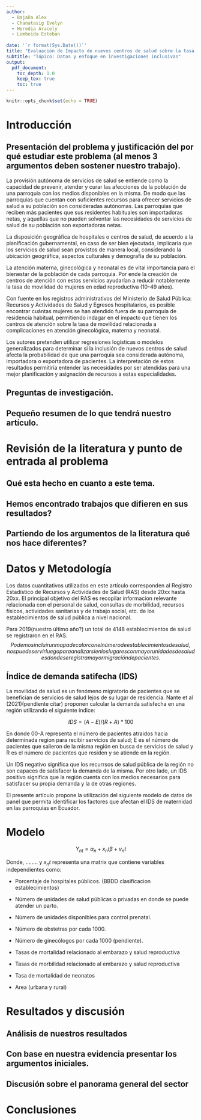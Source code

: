 ```yaml
---
author: 
  - Bajaña Alex
  - Chanatasig Evelyn
  - Heredia Aracely
  - Lombeida Esteban 
  
date: '`r format(Sys.Date())`'
title: "Evaluación de Impacto de nuevos centros de salud sobre la tasa de movilidad para mujeres en edad reproductiva."
subtitle: "Tópico: Datos y enfoque en investigaciones inclusivas"
output:
  pdf_document:
    toc_depth: 1.0
    keep_tex: true
    toc: true
---
```


```r
knitr::opts_chunk$set(echo = TRUE)
```

# Introducción

## Presentación del problema y justificación del por qué estudiar este problema (al menos 3 argumentos deben sostener nuestro trabajo).

La provisión autónoma de servicios de salud se entiende como la capacidad de prevenir, atender y curar las afecciones de la población de una parroquia con los medios disponibles en la misma. De modo que las parroquias que cuentan con suficientes recursos para ofrecer servicios de salud a su población son consideradas autónomas. Las parroquias que reciben más pacientes que sus residentes habituales son importadoras netas, y aquellas que no pueden solventar las necesidades de servicios de salud de su población son exportadoras netas.

La disposición geográfica de hospitales o centros de salud, de acuerdo a la planificación gubernamental, en caso de ser bien ejecutada, implicaría que los servicios de salud sean provistos de manera local, considerando la ubicación geográfica, aspectos culturales y demografía de su población.

La atención materna, ginecológica y neonatal es de vital importancia para el bienestar de la población de cada parroquia. Por ende la creación de centros de atención con estos servicios ayudarían a reducir notablemente la tasa de movilidad de mujeres en edad reproductiva (10-49 años).

Con fuente en los registros administrativos del Ministerio de Salud Pública: Recursos y Actividades de Salud y Egresos hospitalarios, es posible encontrar cuántas mujeres se han atendido fuera de su parroquia de residencia habitual, permitiendo indagar en el impacto que tienen los centros de atención sobre la tasa de movilidad relacionada a complicaciones en atención ginecológica, materna y neonatal.

Los autores pretenden utilizar regresiones logísticas o modelos generalizados para determinar si la inclusión de nuevos centros de salud afecta la probabilidad de que una parroquia sea considerada autónoma, importadora o exportadora de pacientes. La interpretación de estos resultados permitiría entender las necesidades por ser atendidas para una mejor planificación y asignación de recursos a estas especialidades.

## Preguntas de investigación.

## Pequeño resumen de lo que tendrá nuestro artículo.

# Revisión de la literatura y punto de entrada al problema

## Qué esta hecho en cuanto a este tema.

## Hemos encontrado trabajos que difieren en sus resultados?

## Partiendo de los argumentos de la literatura qué nos hace diferentes?

# Datos y Metodología

Los datos cuantitativos utilizados en este artículo corresponden al Registro Estadístico de Recursos y Actividades de Salud (RAS) desde 20xx hasta 20xx. El principal objetivo del RAS es recopilar informacion relevante relacionada con el personal de salud, consultas de morbilidad, recursos físicos, actividades sanitarias y de trabajo social, etc. de los establecimientos de salud pública a nivel nacional.

Para 2019(nuestro último año?) un total de 4148 establecimientos de salud se registraron en el RAS. $$Podemos incluir un mapa de calor con el número de establecimientos de salud, nos puede servir luego para analizar si en los lugares con mayor unidades de salud es donde se registra mayor migración de pacientes.$$

## Índice de demanda satifecha (IDS)

La movilidad de salud es un fenómeno migratorio de pacientes que se benefician de servicios de salud lejos de su lugar de residencia. Nante et al (2021)(pendiente citar) proponen calcular la demanda satisfecha en una región utilizando el siguiente indice:

$$
IDS = (A - E) / (R + A) * 100
$$

En donde 00-A representa el número de pacientes atraidos hacia determinada region para recibir servicios de salud; E es el número de pacientes que salieron de la misma región en busca de servicios de salud y R es el número de pacientes que residen y se atiende en la región.

Un IDS negativo significa que los recurrsos de salud pública de la región no son capaces de satisfacer la demanda de la misma. Por otro lado, un IDS positivo significa que la región cuenta con los medios necesarios para satisfacer su propia demanda y la de otras regiones.

El presente artículo propone la utilización del siguiente modelo de datos de panel que permita identificar los factores que afectan el IDS de maternidad en las parroquias en Ecuador.

# Modelo

$$
Y_{nt} = \alpha_n + x_nt \beta + v_nt
$$

Donde, ........ y $x_nt$ representa una matrix que contiene variables independientes como:

-   Porcentaje de hospitales públicos. (BBDD clasificacion establecimientos)

-   Número de unidades de salud públicas o privadas en donde se puede atender un parto.

-   Número de unidades disponibles para control prenatal.

-   Número de obstetras por cada 1000.

-   Número de ginecólogos por cada 1000 (pendiente).

-   Tasas de mortalidad relacionado al embarazo y salud reproductiva

-   Tasas de morbilidad relacionado al embarazo y salud reproductiva

-   Tasa de mortalidad de neonatos

-   Area (urbana y rural)

# Resultados y discusión

## Análisis de nuestros resultados

## Con base en nuestra evidencia presentar los argumentos iniciales.

## Discusión sobre el panorama general del sector

# Conclusiones
